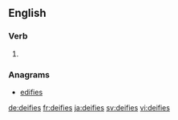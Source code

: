 ==English==

===Verb===
{{head|en|verb form}}

# {{en-third-person singular of|deify}}

===Anagrams===
* [[edifies#English|edifies]]

[[de:deifies]]
[[fr:deifies]]
[[ja:deifies]]
[[sv:deifies]]
[[vi:deifies]]